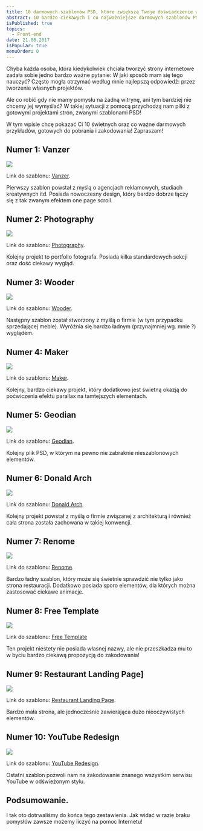 ```yaml
---
title: 10 darmowych szablonów PSD, które zwiększą Twoje doświadczenie w tworzeniu stron internetowych
abstract: 10 bardzo ciekawych i co najważniejsze darmowych szablonów PSD, które poszerzą Twoje doświadczenie oraz umiejętności w temacie tworzenia stron.
isPublished: true
topics:
  - Front-end
date: 21.08.2017
isPopular: true
menuOrder: 0
---
```


Chyba każda osoba, która kiedykolwiek chciała tworzyć strony internetowe zadała sobie jedno bardzo ważne pytanie: W jaki sposób mam się tego nauczyć? Często mogła otrzymać według mnie najlepszą odpowiedź: przez tworzenie własnych projektów.

Ale co robić gdy nie mamy pomysłu na żadną witrynę, ani tym bardziej nie chcemy jej wymyślać? W takiej sytuacji z pomocą przychodzą nam pliki z gotowymi projektami stron, zwanymi szablonami PSD!

W tym wpisie chcę pokazać Ci 10 świetnych oraz co ważne darmowych przykładów, gotowych do pobrania i zakodowania! Zapraszam!

## Numer 1: Vanzer

[![](./szablon-1.jpg)](https://www.behance.net/gallery/40103953/Vanzer-FREE-PSD-Portfolio-Website)

Link do szablonu: [Vanzer](https://www.behance.net/gallery/40103953/Vanzer-FREE-PSD-Portfolio-Website).

Pierwszy szablon powstał z myślą o agencjach reklamowych, studiach kreatywnych itd. Posiada nowoczesny design, który bardzo dobrze łączy się z tak zwanym efektem one page scroll.

## Numer 2: Photography

[![](./szablon-2.jpg)](https://www.behance.net/gallery/55757599/PHOTOGRAPHY-Free-PSD-Template)

Link do szablonu: [Photography](https://www.behance.net/gallery/55757599/PHOTOGRAPHY-Free-PSD-Template).

Kolejny projekt to portfolio fotografa. Posiada kilka standardowych sekcji oraz dość ciekawy wygląd.

## Numer 3: Wooder

[![](./szablon-3.jpg)](https://www.behance.net/gallery/33742162/WOODER-Free-PSD-Template)

Link do szablonu: [Wooder](https://www.behance.net/gallery/33742162/WOODER-Free-PSD-Template).

Następny szablon został stworzony z myślą o firmie (w tym przypadku sprzedającej meble). Wyróżnia się bardzo ładnym (przynajmniej wg. mnie ?) wyglądem.

## Numer 4: Maker

[![](./szablon-4.jpg)](https://dribbble.com/shots/2622341-Maker-Free-PSD-Landing)

Link do szablonu: [Maker](https://dribbble.com/shots/2622341-Maker-Free-PSD-Landing).

Kolejny, bardzo ciekawy projekt, który dodatkowo jest świetną okazją do poćwiczenia efektu parallax na tamtejszych elementach.

## Numer 5: Geodian

[![](./szablon-5.jpg)](https://www.behance.net/gallery/47690649/Geodian-Free-Portfolio-Resume-Website-Template)

Link do szablonu: [Geodian](https://www.behance.net/gallery/47690649/Geodian-Free-Portfolio-Resume-Website-Template).

Kolejny plik PSD, w którym na pewno nie zabraknie nieszablonowych elementów.


<NewsletterInterlude />

## Numer 6: Donald Arch

[![](./szablon-6.jpg)](https://www.behance.net/gallery/41404151/Donald-Arch-Make-Architect-Website-Great-Again)

Link do szablonu: [Donald Arch](https://www.behance.net/gallery/41404151/Donald-Arch-Make-Architect-Website-Great-Again).

Kolejny projekt powstał z myślą o firmie związanej z architekturą i również cała strona została zachowana w takiej konwencji.

## Numer 7: Renome

[![](./szablon-7.jpg)](https://www.behance.net/gallery/35481315/Renome-Free-PSD-Restaurant-Template)

Link do szablonu: [Renome](https://www.behance.net/gallery/35481315/Renome-Free-PSD-Restaurant-Template).

Bardzo ładny szablon, który może się świetnie sprawdzić nie tylko jako strona restauracji. Dodatkowo posiada sporo elementów, dla których można zastosować ciekawe animacje.

## Numer 8: Free Template

[![](./szablon-8.jpg)](https://www.behance.net/gallery/55350071/Free-Template)

Link do szablonu: [Free Template](https://www.behance.net/gallery/55350071/Free-Template)

Ten projekt niestety nie posiada własnej nazwy, ale nie przeszkadza mu to w byciu bardzo ciekawą propozycją do zakodowania!

## Numer 9: Restaurant Landing Page]

[![](./szablon-9.jpg)](http://www.uipixels.com/restaurant-landing-page-psd/)

Link do szablonu: [Restaurant Landing Page](http://www.uipixels.com/restaurant-landing-page-psd/).

Bardzo mała strona, ale jednocześnie zawierająca dużo nieoczywistych elementów.

## Numer 10: YouTube Redesign

[![](./szablon-10.jpg)](http://www.uipixels.com/youtube-redesign-free-psd/)

Link do szablonu: [YouTube Redesign](http://www.uipixels.com/youtube-redesign-free-psd/).

Ostatni szablon pozwoli nam na zakodowanie znanego wszystkim serwisu YouTube w odświeżonym stylu.

## Podsumowanie.

I tak oto dotrwaliśmy do końca tego zestawienia. Jak widać w razie braku pomysłów zawsze możemy liczyć na pomoc Internetu!
